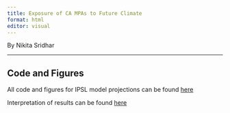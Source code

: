 ```yaml
---
title: Exposure of CA MPAs to Future Climate
format: html
editor: visual
---
```


By Nikita Sridhar

------------------------------------------------------------------------

## Code and Figures

All code and figures for IPSL model projections can be found [here](mpaexposure.html)

Interpretation of results can be found [here](interpretation.html)
